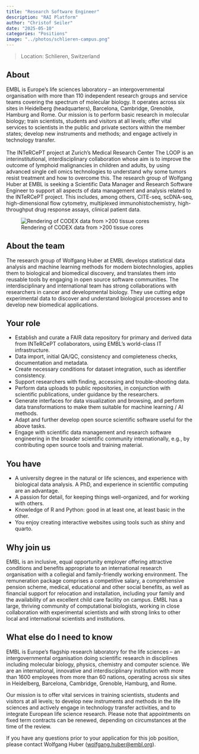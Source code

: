 ```yaml
---
title: "Research Software Engineer"
description: "RAI Platform"
author: "Christof Seiler"
date: "2025-05-10"
categories: "Positions"
image: "../photos/schlieren-campus.png"
---
```


> Location: Schlieren, Switzerland\

## About

::: {layout="[[77,23]]"}

EMBL is Europe’s life sciences laboratory – an intergovernmental organisation with more than 110 independent research groups and service teams covering the spectrum of molecular biology. It operates across six sites in Heidelberg (headquarters), Barcelona, Cambridge, Grenoble, Hamburg and Rome. Our mission is to perform basic research in molecular biology; train scientists, students and visitors at all levels; offer vital services to scientists in the public and private sectors within the member states; develop new instruments and methods; and engage actively in technology transfer.\
\
The INTeRCePT project at Zurich’s Medical Research Center The LOOP is an interinstitutional, interdisciplinary collaboration whose aim is to improve the outcome of lymphoid malignancies in children and adults, by using advanced single cell omics technologies to understand why some tumors resist treatment and how to overcome this. The research group of Wolfgang Huber at EMBL is seeking a Scientific Data Manager and Research Software Engineer to support all aspects of data management and analysis related to the INTeRCePT project. This includes, among others, CITE-seq, scDNA-seq, high-dimensional flow cytometry, multiplexed immunohistochemistry, high-throughput drug response assays, clinical patient data.

![Rendering of CODEX data from >200 tissue cores](../photos/schlieren-campus.png)

:::

## About the team 

The research group of Wolfgang Huber at EMBL develops statistical data analysis and machine learning methods for modern biotechnologies, applies them to biological and biomedical discovery, and translates them into reusable tools by engaging in open source software communities. The interdisciplinary and international team has strong collaborations with researchers in cancer and developmental biology. They use cutting edge experimental data to discover and understand biological processes and to develop new biomedical applications. 

## Your role

- Establish and curate a FAIR data repository for primary and derived data from INTeRCePT collaborators, using EMBL’s world-class IT infrastructure.
- Data import, initial QA/QC, consistency and completeness checks, documentation and metadata.
- Create necessary conditions for dataset integration, such as identifier consistency.
- Support researchers with finding, accessing and trouble-shooting data.
- Perform data uploads to public repositories, in conjunction with scientific publications, under guidance by the researchers.
- Generate interfaces for data visualization and browsing, and perform data transformations to make them suitable for machine learning / AI methods.
- Adapt and further develop open source scientific software useful for the above tasks.
- Engage with scientific data management and research software engineering in the broader scientific community internationally, e.g., by contributing open source tools and training material.

## You have

- A university degree in the natural or life sciences, and experience with biological data analysis. A PhD, and experience in scientific computing are an advantage.
- A passion for detail, for keeping things well-organized, and for working with others.
- Knowledge of R and Python: good in at least one, at least basic in the other.
- You enjoy creating interactive websites using tools such as shiny and quarto.

## Why join us

EMBL is an inclusive, equal opportunity employer offering attractive conditions and benefits appropriate to an international research organisation with a collegial and family-friendly working environment. The remuneration package comprises a competitive salary, a comprehensive pension scheme, medical, educational and other social benefits, as well as financial support for relocation and installation, including your family and the availability of an excellent child care facility on campus. EMBL has a large, thriving community of computational biologists, working in close collaboration with experimental scientists and with strong links to other local and international scientists and institutions.

## What else do I need to know

EMBL is Europe’s flagship research laboratory for the life sciences – an intergovernmental organisation doing scientific research in disciplines including molecular biology, physics, chemistry and computer science. We are an international, innovative and interdisciplinary institution with more than 1600 employees from more than 60 nations, operating across six sites in Heidelberg, Barcelona, Cambridge, Grenoble, Hamburg, and Rome.

Our mission is to offer vital services in training scientists, students and visitors at all levels; to develop new instruments and methods in the life sciences and actively engage in technology transfer activities, and to integrate European life science research. Please note that appointments on fixed term contracts can be renewed, depending on circumstances at the time of the review.

If you have any questions prior to your application for this job position, please contact Wolfgang Huber (<wolfgang.huber@embl.org>).
